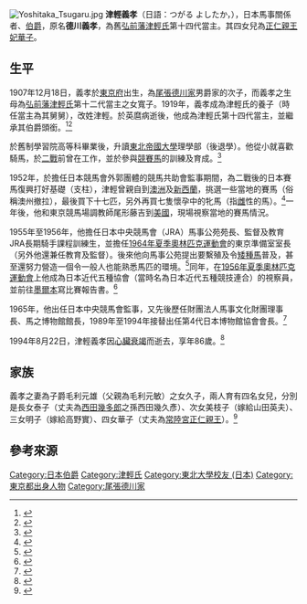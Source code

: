 [[File:Yoshitaka_Tsugaru.jpg|thumb]]
'''津輕義孝'''（日語：つがる よしたか，{{Bd|1907年|12月18日|1994年|8月22日}}），日本馬事關係者、[[伯爵|伯爵]]，原名'''德川義孝'''，為舊[[弘前藩|弘前藩]][[津輕氏|津輕氏]]第十四代當主。其四女兒為[[正仁親王妃華子|正仁親王妃華子]]。

== 生平 ==
1907年12月18日，義孝於[[東京府|東京府]]出生，為[[尾張德川家|尾張德川家]]男爵家{{Translink|ja|徳川義恕||德川義恕}}的次子，而義孝之生母為[[弘前藩|弘前藩]][[津輕氏|津輕氏]]第十二代當主{{Translink|ja|津軽承昭||津輕承昭}}之女寬子。1919年，義孝成為津輕氏的養子（時任當主為其舅舅{{Translink|ja|津軽英麿||津輕英麿}}），改姓津輕。於英麿病逝後，他成為津輕氏第十四代當主，並繼承其伯爵頭銜。<ref>{{cite news |author1=東洋經濟 |script-title=ja:ハルビンでの日本人華族との運命的な出会い |url=https://toyokeizai.net/articles/-/46005 |accessdate=2020-11-25 |archive-date=2020-10-01 |archive-url=https://web.archive.org/web/20201001231846/https://toyokeizai.net/articles/-/46005 |dead-url=no }}</ref><ref>{{cite book |author1=羽賀与七郎 |script-title=ja:津軽英麿伝 |date=1965 |publisher=陸奥史談会}}</ref>

於舊制學習院高等科畢業後，升讀[[東北帝國大學|東北帝國大學]]理學部（後退學）。他從小就喜歡騎馬，於[[二戰|二戰]]前曾在{{Translink|ja|日本競馬会||日本競馬會}}工作，並於{{Translink|ja|宮内庁下総御料牧場||宮內省下總御料牧場}}參與[[競賽馬|競賽馬]]的訓練及育成。<ref>{{cite book |author1=日外アソシエーツ株式会社 |script-title=ja:現代物故者事典 1994~1996 |date=1997-01}}</ref>

1952年，於擔任日本競馬會外郭團體的競馬共助會監事期間，為二戰後的日本賽馬復興打好基礎（支柱），津輕曾親自到[[澳洲|澳洲]]及[[新西蘭|新西蘭]]，挑選一些當地的賽馬（俗稱澳州撤拉），最後買下十七匹，另外再買七隻懷孕中的牝馬（指[[雌|雌]]性的馬）。<ref>{{cite book |author1=日本中央競馬会総務部調査課 |script-title=ja:日本競馬史 7巻 |date=1975 |publisher=日本中央競馬会 |pages=p.750-777}}</ref>一年後，他和東京競馬場調教師尾形藤吉到[[美國|美國]]，現場視察當地的賽馬情況。

1955年至1956年，他擔任日本中央競馬會（JRA）馬事公苑苑長、監督及教育JRA長期騎手課程訓練生，並擔任[[1964年夏季奧林匹克運動會|1964年夏季奧林匹克運動會]]的東京準備室室長（另外他還兼任教育及監督）。後來他向馬事公苑提出要繫殖及令[[矮種馬|矮種馬]]普及，甚至還努力營造一個令一般人也能熟悉馬匹的環境。<ref>{{cite book |author1=尾形藤吉 |script-title=ja:競馬ひとすじ - 私と馬の60年史 |date=1967 |publisher=徳間書店 |pages=p.218}}</ref>同年，在[[1956年夏季奧林匹克運動會|1956年夏季奧林匹克運動會]]上他成為日本近代五種協會（當時名為日本近代五種競技連合）的視察員，並前往[[墨爾本|墨爾本]]寫比賽報告書。<ref>{{cite web |author1=BUNKA新聞社 |script-title=ja:七戸町出身・日本一のポニーの調教師 山谷吉輝さん73歳今だバリバリの現役だ |url=http://bunka-sinbun.jp/news-article/2007/12/post-655.html |accessdate=2020-11-23 |archive-date=2018-07-02 |archive-url=https://web.archive.org/web/20180702122122/http://bunka-sinbun.jp/news-article/2007/12/post-655.html |dead-url=no }}</ref>

1965年，他出任日本中央競馬會監事，又先後歷任財團法人馬事文化財團理事長、馬之博物館館長，1989年至1994年接替{{Translink|ja|徳川宗敬||德川宗敬}}出任第4代日本博物館協會會長。<ref>{{cite web |author1=日本博物館協会 |script-title=ja:日本博物館協会とは 目的・沿革 |url=https://www.j-muse.or.jp/01jam/objectives.php |accessdate=2020-11-23 |archive-date=2020-05-10 |archive-url=https://web.archive.org/web/20200510145811/https://www.j-muse.or.jp/01jam/objectives.php |dead-url=no }}</ref>

1994年8月22日，津輕義孝因[[心臟衰竭|心臟衰竭]]而逝去，享年86歲。<ref>{{cite web |author1=コトバンク |script-title=ja:津軽義孝とは |url=https://kotobank.jp/word/%E6%B4%A5%E8%BB%BD%E7%BE%A9%E5%AD%9D-19946 |accessdate=2020-11-23 |archive-date=2020-11-30 |archive-url=https://web.archive.org/web/20201130141631/https://kotobank.jp/word/%E6%B4%A5%E8%BB%BD%E7%BE%A9%E5%AD%9D-19946 |dead-url=no }}</ref>

== 家族 ==
義孝之妻為子爵毛利元雄（父親為毛利元敏）之女久子，兩人育有四名女兒，分別是長女泰子（丈夫為[[西田幾多郎|西田幾多郎]]之孫西田幾久彥）、次女美枝子（嫁給山田英夫）、三女明子（嫁給高野實）、四女華子（丈夫為[[常陸宮正仁親王|常陸宮正仁親王]]）。<ref>{{cite book |author1=高橋紘. |script-title=ja:現代天皇家の研究 |date=1978 |publisher=講談社}}</ref>

== 參考來源 ==
{{Reflist}}

{{Start box}}
{{Succession box
| title  = [[弘前藩|弘前藩]][[津輕氏|津輕氏]]第3代伯爵
| years  = 1919年 - 1947年
| before = 津輕英麿
| after  = （華族制度廢止）
}}
{{Succession box
| title  = [[津輕氏|津輕氏]]第14代當主
| years  = 1919年 - 1947年
| before = 津輕英麿
| after  = 津輕晉
}}
{{End box}}

{{DEFAULTSORT:Tsugaru}}
[[Category:日本伯爵|Category:日本伯爵]]
[[Category:津輕氏|Category:津輕氏]]
[[Category:東北大學校友_(日本)|Category:東北大學校友 (日本)]]
[[Category:東京都出身人物|Category:東京都出身人物]]
[[Category:尾張德川家|Category:尾張德川家]]